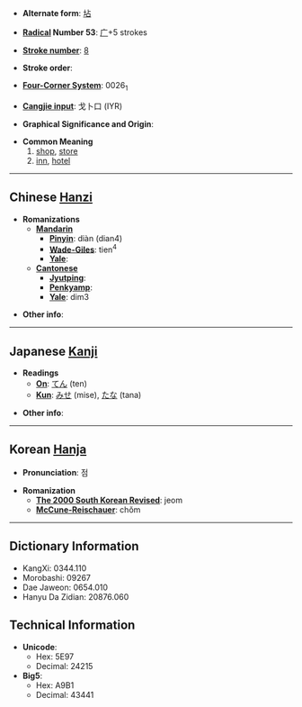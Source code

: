 * '''Alternate form''': [[坫]]

* '''[[Wiktionary:Chinese radical index| Radical]] Number 53''': [[Wiktionary:Chinese radical index 广|广]]+5 strokes

* '''[[Wiktionary:Chinese total strokes index|Stroke number]]''': [[Wiktionary:Chinese total strokes index 8|8]]

* '''Stroke order''': 

* '''[[Wiktionary:Chinese four corner index|Four-Corner System]]''': 0026<sub>1</sub>

* '''[[Wiktionary:Chinese Cangjie index|Cangjie input]]''': 戈卜口 (IYR)

* '''Graphical Significance and Origin''': 

* '''Common Meaning'''
*#[[shop]], [[store]]
*# [[inn]], [[hotel]]


----

== Chinese [[Hanzi]] ==

* '''Romanizations'''
** '''[[Mandarin]]'''
*** '''[[Pinyin]]''': diàn (dian4)
*** '''[[Wade-Giles]]''': tien<sup>4</sup>
*** '''[[Yale]]''': 
** '''[[Cantonese]]'''
*** '''[[Jyutping]]''':
*** '''[[Penkyamp]]''': 
*** '''[[Yale]]''': dim3

* '''Other info''': 

----

== Japanese [[Kanji]] ==

* '''Readings'''
** '''[[On]]''': [[てん]] (ten)
** '''[[Kun]]''': [[みせ]] (mise), [[たな]] (tana)

* '''Other info''':  

----

== Korean [[Hanja]] ==

* '''Pronunciation''': 점

* '''Romanization'''
** '''[[The 2000 South Korean Revised Romanization|The 2000 South Korean Revised]]''': jeom
** '''[[McCune-Reischauer]]''': chŏm

----

== Dictionary Information ==

* KangXi: 0344.110
* Morobashi: 09267
* Dae Jaweon: 0654.010
* Hanyu Da Zidian: 20876.060

== Technical Information ==

* '''Unicode''':
** Hex: 5E97
** Decimal: 24215
* '''Big5''':
** Hex: A9B1
** Decimal: 43441